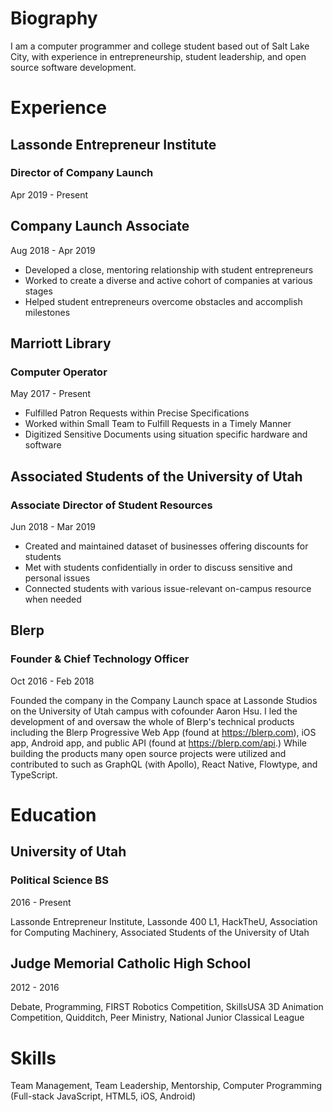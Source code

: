 

# Biography

I am a computer programmer and college student based out of Salt Lake City, with experience in entrepreneurship, student leadership, and open source software development.

# Experience

## Lassonde Entrepreneur Institute

### Director of Company Launch

Apr 2019 - Present

## Company Launch Associate

Aug 2018 - Apr 2019

- Developed a close, mentoring relationship with student entrepreneurs
- Worked to create a diverse and active cohort of companies at various stages
- Helped student entrepreneurs overcome obstacles and accomplish milestones

## Marriott Library

### Computer Operator

May 2017 - Present

- Fulfilled Patron Requests within Precise Specifications
- Worked within Small Team to Fulfill Requests in a Timely Manner
- Digitized Sensitive Documents using situation specific hardware and software

## Associated Students of the University of Utah

### Associate Director of Student Resources

Jun 2018 - Mar 2019

- Created and maintained dataset of businesses offering discounts for students
- Met with students confidentially in order to discuss sensitive and personal issues
- Connected students with various issue-relevant on-campus resource when needed

## Blerp

### Founder & Chief Technology Officer

Oct 2016 - Feb 2018

Founded the company in the Company Launch space at Lassonde Studios on the University of Utah campus with cofounder Aaron Hsu. I led the development of and oversaw the whole of Blerp's technical products including the Blerp Progressive Web App (found at https://blerp.com), iOS app, Android app, and public API (found at https://blerp.com/api.) While building the products many open source projects were utilized and contributed to such as GraphQL (with Apollo), React Native, Flowtype, and TypeScript.

# Education

## University of Utah

### Political Science BS

2016 - Present

Lassonde Entrepreneur Institute, Lassonde 400 L1, HackTheU, Association for Computing Machinery, Associated Students of the University of Utah

## Judge Memorial Catholic High School

2012 - 2016

Debate, Programming, FIRST Robotics Competition, SkillsUSA 3D Animation Competition, Quidditch, Peer Ministry, National Junior Classical League

# Skills

Team Management, Team Leadership, Mentorship, Computer Programming (Full-stack JavaScript, HTML5, iOS, Android)
